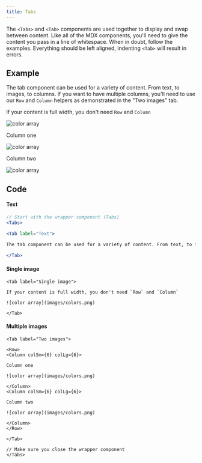 ```yaml
---
title: Tabs
---
```


<PageDescription>

The `<Tabs>` and `<Tab>` components are used together to display and swap between content. Like all of the MDX components, you'll need to give the content you pass in a line of whitespace. When in doubt, follow the examples. Everything should be left aligned, indenting `<Tab>` will result in errors.

</PageDescription>

## Example

<Tabs>

<Tab label="Text">

The tab component can be used for a variety of content. From text, to images, to columns. If you want to have multiple columns, you'll need to use our `Row` and `Column` helpers as demonstrated in the "Two images" tab.

</Tab>

<Tab label="Single image">

If your content is full width, you don't need `Row` and `Column`

![color array](images/colors.png)

</Tab>

<Tab label="Two images">

<Row>
<Column colSm={6} colLg={6}>

Column one

![color array](images/colors.png)

</Column>
<Column colSm={6} colLg={6}>

Column two

![color array](images/colors.png)

</Column>
</Row>

</Tab>

</Tabs>

## Code

#### Text

```jsx path=components/Tabs/Tabs.js src=https://github.com/carbon-design-system/gatsby-theme-carbon/tree/master/packages/gatsby-theme-carbon/src/components/Tabs
// Start with the wrapper component (Tabs)
<Tabs>

<Tab label="Text">

The tab component can be used for a variety of content. From text, to images, to columns. If you want to have multiple columns, you'll need to use our `Row` and `Column` helpers as demonstrated in the "Two images" tab.

</Tab>
```

#### Single image

```
<Tab label="Single image">

If your content is full width, you don't need `Row` and `Column`

![color array](images/colors.png)

</Tab>
```

#### Multiple images

```
<Tab label="Two images">

<Row>
<Column colSm={6} colLg={6}>

Column one

![color array](images/colors.png)

</Column>
<Column colSm={6} colLg={6}>

Column two

![color array](images/colors.png)

</Column>
</Row>

</Tab>

// Make sure you close the wrapper component
</Tabs>
```
